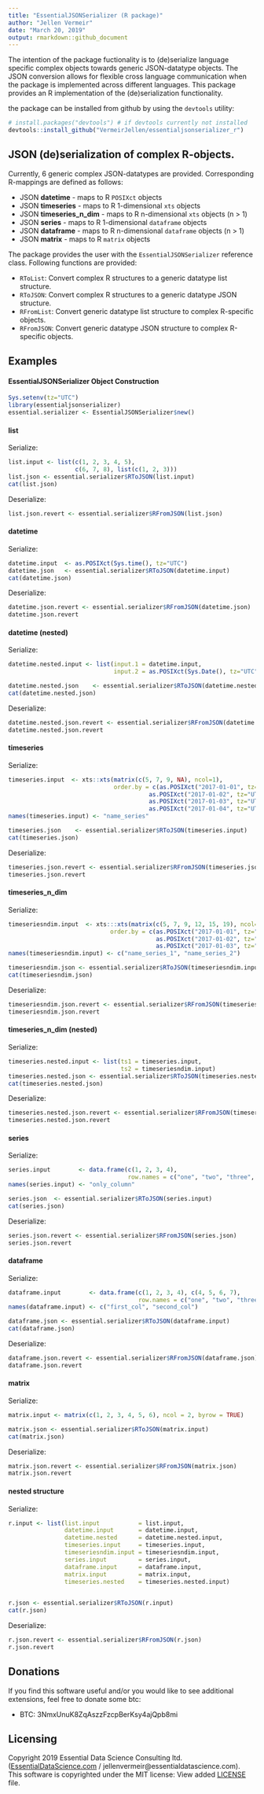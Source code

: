 ```yaml
---
title: "EssentialJSONSerializer (R package)"
author: "Jellen Vermeir"
date: "March 20, 2019"
output: rmarkdown::github_document
---
```


The intention of the package fuctionality is to (de)serialize language specific complex objects towards generic 
JSON-datatype objects. The JSON conversion allows for flexible cross language communication when the package is implemented
across different languages. This package provides an R implementation of the (de)serialization functionality.

the package can be installed from github by using the ```devtools``` utility:

```r
# install.packages("devtools") # if devtools currently not installed
devtools::install_github("VermeirJellen/essentialjsonserializer_r")
```

## JSON (de)serialization of complex R-objects.

Currently, 6 generic complex JSON-datatypes are provided. Corresponding R-mappings are defined as follows:

* JSON **datetime**         - maps to R ```POSIXct``` objects
* JSON **timeseries**       - maps to R 1-dimensional ```xts``` objects
* JSON **timeseries_n_dim** - maps to R n-dimensional ```xts``` objects (n > 1)
* JSON **series**           - maps to R 1-dimensional ```dataframe``` objects
* JSON **dataframe**        - maps to R n-dimensional ```dataframe``` objects (n > 1)
* JSON **matrix**           - maps to R ```matrix``` objects


The package provides the user with the ```EssentialJSONSerializer``` reference class. Following functions
are provided:

* ```RToList```: Convert complex R structures to a generic datatype list structure.
* ```RToJSON```: Convert complex R structures to a generic datatype JSON structure.
* ```RFromList```: Convert generic datatype list structure to complex R-specific objects.
* ```RFromJSON```: Convert generic datatype JSON structure to complex R-specific objects.


## Examples

#### **EssentialJSONSerializer Object Construction**

```r
Sys.setenv(tz="UTC")
library(essentialjsonserializer)
essential.serializer <- EssentialJSONSerializer$new()
```


#### **list**

Serialize:

```r
list.input <- list(c(1, 2, 3, 4, 5), 
                   c(6, 7, 8), list(c(1, 2, 3)))
list.json <- essential.serializer$RToJSON(list.input)
cat(list.json)
```
  
Deserialize:

```r
list.json.revert <- essential.serializer$RFromJSON(list.json)
```



#### **datetime**

Serialize:

```r
datetime.input  <- as.POSIXct(Sys.time(), tz="UTC")
datetime.json   <- essential.serializer$RToJSON(datetime.input)
cat(datetime.json)
```

Deserialize:

```r
datetime.json.revert <- essential.serializer$RFromJSON(datetime.json)
datetime.json.revert
```



#### **datetime (nested)**

Serialize:

```r
datetime.nested.input <- list(input.1 = datetime.input, 
                              input.2 = as.POSIXct(Sys.Date(), tz="UTC"))

datetime.nested.json    <- essential.serializer$RToJSON(datetime.nested.input)
cat(datetime.nested.json)
```

Deserialize:

```r
datetime.nested.json.revert <- essential.serializer$RFromJSON(datetime.nested.json)
datetime.nested.json.revert
```

#### **timeseries**

Serialize:

```r
timeseries.input  <- xts::xts(matrix(c(5, 7, 9, NA), ncol=1), 
                              order.by = c(as.POSIXct("2017-01-01", tz="UTC"),
                                        as.POSIXct("2017-01-02", tz="UTC"),
                                        as.POSIXct("2017-01-03", tz="UTC"),
                                        as.POSIXct("2017-01-04", tz="UTC")))
names(timeseries.input) <- "name_series"

timeseries.json    <- essential.serializer$RToJSON(timeseries.input)
cat(timeseries.json)
```

Deserialize:

```r
timeseries.json.revert <- essential.serializer$RFromJSON(timeseries.json)
timeseries.json.revert
```


#### **timeseries_n_dim**

Serialize:

```r
timeseriesndim.input  <- xts:::xts(matrix(c(5, 7, 9, 12, 15, 19), ncol=2), 
                             order.by = c(as.POSIXct("2017-01-01", tz="UTC"),
                                          as.POSIXct("2017-01-02", tz="UTC"),
                                          as.POSIXct("2017-01-03", tz="UTC")))
names(timeseriesndim.input) <- c("name_series_1", "name_series_2")

timeseriesndim.json <- essential.serializer$RToJSON(timeseriesndim.input)
cat(timeseriesndim.json)
```

Deserialize:

```r
timeseriesndim.json.revert <- essential.serializer$RFromJSON(timeseriesndim.json)
timeseriesndim.json.revert
```

#### **timeseries_n_dim (nested)**

Serialize:

```r
timeseries.nested.input <- list(ts1 = timeseries.input, 
                                ts2 = timeseriesndim.input)
timeseries.nested.json <- essential.serializer$RToJSON(timeseries.nested.input)
cat(timeseries.nested.json)
```

Deserialize:

```r
timeseries.nested.json.revert <- essential.serializer$RFromJSON(timeseries.nested.json)
timeseries.nested.json.revert
```


#### **series**

Serialize:

```r
series.input        <- data.frame(c(1, 2, 3, 4), 
                                  row.names = c("one", "two", "three", "four"))
names(series.input) <- "only_column"

series.json  <- essential.serializer$RToJSON(series.input)
cat(series.json)
```

Deserialize:

```r
series.json.revert <- essential.serializer$RFromJSON(series.json)
series.json.revert
```


#### **dataframe**

Serialize:

```r
dataframe.input        <- data.frame(c(1, 2, 3, 4), c(4, 5, 6, 7),
                                     row.names = c("one", "two", "three", "four"))
names(dataframe.input) <- c("first_col", "second_col")

dataframe.json <- essential.serializer$RToJSON(dataframe.input)
cat(dataframe.json)
```

Deserialize:

```r
dataframe.json.revert <- essential.serializer$RFromJSON(dataframe.json)
dataframe.json.revert
```


#### **matrix**

Serialize:
```r
matrix.input <- matrix(c(1, 2, 3, 4, 5, 6), ncol = 2, byrow = TRUE)

matrix.json <- essential.serializer$RToJSON(matrix.input)
cat(matrix.json)
```

Deserialize:

```r
matrix.json.revert <- essential.serializer$RFromJSON(matrix.json)
matrix.json.revert
```

#### **nested structure**

Serialize:
```r
r.input <- list(list.input           = list.input,
                datetime.input       = datetime.input,
                datetime.nested      = datetime.nested.input,
                timeseries.input     = timeseries.input,
                timeseriesndim.input = timeseriesndim.input,
                series.input         = series.input,
                dataframe.input      = dataframe.input,
                matrix.input         = matrix.input,
                timeseries.nested    = timeseries.nested.input)

                
r.json <- essential.serializer$RToJSON(r.input)
cat(r.json)
```

Deserialize:
```r
r.json.revert <- essential.serializer$RFromJSON(r.json)
r.json.revert
```


## Donations

If you find this software useful and/or you would like to see additional extensions, feel free to donate some btc:

 - BTC: 3NmxUnuK8ZqAszzFzcpBerKsy4ajQpb8mi
 
## Licensing

Copyright 2019 Essential Data Science Consulting ltd. ([EssentialDataScience.com](http://essentialdatascience.com "EssentialDataScience") / jellenvermeir@essentialdatascience.com).
This software is copyrighted under the MIT license: View added [LICENSE](./LICENSE) file.